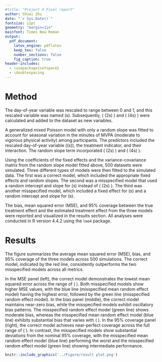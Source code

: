 ```yaml
---
#title: "Project 4 Final report"
author: Shuai Zhu
date: "`r Sys.Date()`"
fontsize: 12pt
geometry: "margin=1in"
mainfont: Times New Roman
output:
  pdf_document:
    latex_engine: pdflatex
    keep_tex: false
    number_sections: false
    fig_caption: true
header-includes:
  - \usepackage{setspace}
  - \doublespacing
---
```


# Method

The day-of-year variable was rescaled to range between 0 and 1, and this rescaled variable was named \(s\). Subsequently, \( \sin(2\pi s) \) and \( \cos(4\pi s) \) were calculated and added to the dataset as new variables.


A generalized mixed Poisson model with only a random slope was fitted to account for seasonal variation in the minutes of MVPA (moderate to vigorous physical activity) among participants. The predictors included the rescaled day-of-year variable (\(s\)), the treatment indicator, and their interaction. The random slope term incorporated \( \sin(2\pi s) \) and \( \cos(4\pi s) \).

Using the coefficients of the fixed effects and the variance-covariance matrix from the random slope model fitted above, 500 datasets were simulated. Three different types of models were then fitted to the simulated data. The first was a correct model, which included the appropriate fixed effects and random slopes. The second was a misspecified model that used a random intercept and slope for \(s\) instead of \( \sin(2\pi s) \). The third was another misspecified model, which included a fixed effect for \(s\) and a random intercept and slope for \(s\).

The bias, mean squared error (MSE), and 95% coverage between the true treatment effect and the estimated treatment effect from the three models were reported and visualized in the results section. All analyses were conducted in R version 4.4.2 using the `lme4` package.

# Results

The figure summarizes the average mean squared error (MSE), bias, and 95% coverage of the three models across 500 simulations. The correct model, indicated by the red line, consistently outperforms the two misspecified models across all metrics.

In the MSE panel (left), the correct model demonstrates the lowest mean squared error across the range of \( \text{sind} \). Both misspecified models show higher MSE values, with the blue line (misspecified mean random effect model) having the highest error, followed by the green line (misspecified random effect model). In the bias panel (middle), the correct model maintains near-zero bias, while the misspecified models exhibit oscillatory bias patterns. The misspecified random effect model (green line) shows moderate bias, whereas the misspecified mean random effect model (blue line) exhibits substantial bias that varies with \( \text{sind} \). In the 95% coverage panel (right), the correct model achieves near-perfect coverage across the full range of \( \text{sind} \). In contrast, the misspecified models show substantial deviations from the nominal 95% coverage, with the misspecified mean random effect model (blue line) performing the worst and the misspecified random effect model (green line) showing intermediate performance. 


```r
knitr::include_graphics('../Figure/result plot.png')
```

